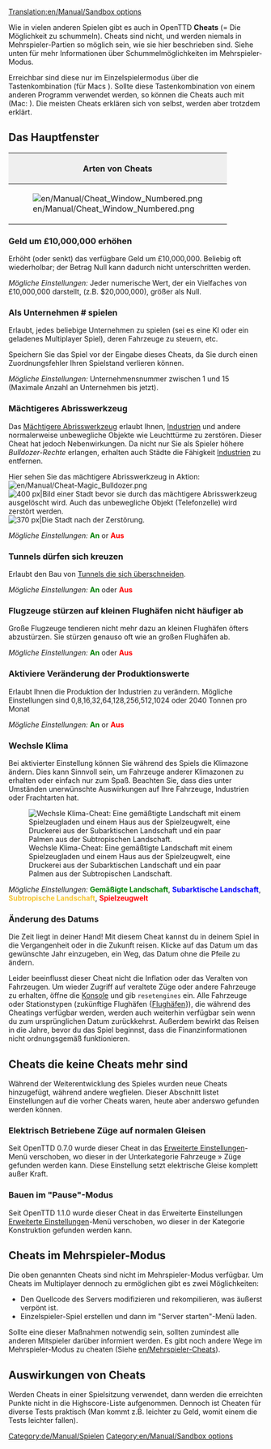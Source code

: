 [[Translation:en/Manual/Sandbox options]]

[[Category:de/Manual/Spielen]]
[[Category:en/Manual/Sandbox options]]
<!--{{Table of contents}} //Muss die rein? Kann sich der Benutzer doch auch einstellen.-->

{{de/Übersetzung|en/Manual/Sandbox options|99}}

Wie in vielen anderen Spielen gibt es auch in OpenTTD '''Cheats''' (= Die Möglichkeit zu schummeln). Cheats sind nicht, und werden niemals in Mehrspieler-Partien so möglich sein, wie sie hier beschrieben sind. Siehe unten für mehr Informationen über Schummelmöglichkeiten im Mehrspieler-Modus.

{{en/Warning| Mit Cheats betrügt man seine Mitspieler. Man beachte, dass diese Schande für alle Ewigkeit in Erinnerung bleiben wird. (Das bedeutet, dass die Benutzung von Cheats in deinem Speicherstand vermerkt wird).}}

Erreichbar sind diese nur im Einzelspielermodus über die Tastenkombination {{en/Keypress|Strg|Alt|C}} (für Macs {{en/Keypress|Strg|Cmd|C}}). Sollte diese Tastenkombination von einem anderen Programm verwendet werden, so können die Cheats auch mit {{en/Keypress|Strg|Alt|Windows|C}} (Mac: {{en/Keypress|Strg|Alt⌥|C}}).
Die meisten Cheats erklären sich von selbst, werden aber trotzdem erklärt.


==Das Hauptfenster==
{|border="2" cellspacing="4" cellpadding="3" rules="all" style="margin:1em 1em 1em 0; border:solid 1px #AAAAAA;"
!colspan="4" style="background:#efefef;"| Arten von Cheats
|-
| rowspan="10"|[[File:en/Manual/Cheat Window Numbered.png|frame|center]]
| style="background:#efefef;"|'''Type'''
|-
| [[en/Manual/Sandbox options#increase-money-by-ps10000000|1. Mehr Geld]]
|-
| [[en/Manual/Sandbox options#playing-as-company|2. Als Unternehmen # spielen]]
|-
| [[en/Manual/Sandbox options#magic-bulldozer|3. Mächtigeres Abrisswerkzeug]]
|-
| [[en/Manual/Sandbox options#tunnels-may-cross-each-other|4. Tunnel dürfen sich kreuzen]]
|-
| [[en/Manual/Sandbox options#jetplanes-will-not-crash-frequently-on-small-airports|5. Große Flugzeuge stürzen auf kleinen Flughäfen nicht öfter ab]]
|-
| [[en/Manual/Sandbox options#enable-modifying-production-values|6. Produktionswerte modifizieren]]
|-
| [[en/Manual/Sandbox options#switch-climate|7. Klima ändern]]
|-
| [[en/Manual/Sandbox options#change-date|8. Datum ändern]]
|}

===Geld um £10,000,000 erhöhen===
Erhöht (oder senkt) das verfügbare Geld um £10,000,000. Beliebig oft wiederholbar; der Betrag Null kann dadurch nicht unterschritten werden.

''Mögliche Einstellungen:'' Jeder numerische Wert, der ein Vielfaches von £10,000,000 darstellt, (z.B. $20,000,000), größer als Null.

===Als Unternehmen # spielen===
Erlaubt, jedes beliebige Unternehmen zu spielen (sei es eine KI oder ein geladenes Multiplayer Spiel), deren Fahrzeuge zu steuern, etc.

Speichern Sie das Spiel vor der Eingabe dieses Cheats, da Sie durch einen Zuordnungsfehler Ihren Spielstand verlieren können.

''Mögliche Einstellungen:'' Unternehmensnummer zwischen 1 und 15 (Maximale Anzahl an Unternehmen bis jetzt).

===Mächtigeres Abrisswerkzeug===
Das [[de/Mächtigeres Abrisswerkzeug|Mächtigere Abrisswerkzeug]] erlaubt Ihnen, [[de/Manual/Industrie|Industrien]] und andere normalerweise unbewegliche Objekte wie Leuchttürme zu zerstören. Dieser Cheat hat jedoch Nebenwirkungen. Da nicht nur Sie als Spieler höhere ''Bulldozer-Rechte'' erlangen, erhalten auch Städte die Fähigkeit [[de/Manual/Industrie|Industrie]]n zu entfernen. 

Hier sehen Sie das mächtigere Abrisswerkzeug in Aktion: [[File:en/Manual/Cheat-Magic Bulldozer.png]]
[[File:en/Manual/Town Before.png|thumb|left|400 px|Bild einer Stadt bevor sie durch das mächtigere Abrisswerkzeug ausgelöscht wird. Auch das unbewegliche Objekt (Telefonzelle) wird zerstört werden.]]
[[File:en/Manual/Town After.png|thumb|center|370 px|Die Stadt nach der Zerstörung.]]
{{en/-}}

''Mögliche Einstellungen:'' <span style="color:green">'''An'''</span> or <span style="color:red">'''Aus'''</span>

===Tunnels dürfen sich kreuzen===
Erlaubt den Bau von [[de/Kreuzende Tunnels|Tunnels die sich überschneiden]].

''Mögliche Einstellungen:'' <span style="color:green">'''An'''</span> oder <span style="color:red">'''Aus'''</span>

===Flugzeuge stürzen auf kleinen Flughäfen nicht häufiger ab===
Große Flugzeuge tendieren nicht mehr dazu an kleinen Flughäfen öfters abzustürzen. Sie stürzen genauso oft wie an großen Flughäfen ab.

''Mögliche Einstellungen:'' <span style="color:green">'''An'''</span> oder <span style="color:red">'''Aus'''</span>

===Aktiviere Veränderung der Produktionswerte===
Erlaubt Ihnen die Produktion der Industrien zu verändern. Mögliche Einstellungen sind 0,8,16,32,64,128,256,512,1024 oder 2040 Tonnen pro Monat

''Mögliche Einstellungen:'' <span style="color:green">'''An'''</span> or <span style="color:red">'''Aus'''</span>

===Wechsle Klima===
Bei aktivierter Einstellung können Sie während des Spiels die Klimazone ändern. Dies kann Sinnvoll sein, um Fahrzeuge anderer Klimazonen zu erhalten oder einfach nur zum Spaß. Beachten Sie, dass dies unter Umständen unerwünschte Auswirkungen auf Ihre Fahrzeuge, Industrien oder Frachtarten hat.

[[File:en/Manual/Switch climate.png|center|frame|Wechsle Klima-Cheat: Eine gemäßtigte Landschaft mit einem Spielzeugladen und einem Haus aus der Spielzeugwelt, eine Druckerei aus der Subarktischen Landschaft und ein paar Palmen aus der Subtropischen Landschaft.]]

''Mögliche Einstellungen:'' <span style="color:green">'''Gemäßigte Landschaft'''</span>, <span style="color:blue">'''Subarktische Landschaft'''</span>, <span style="color:#f4c430">'''Subtropische Landschaft'''</span>, <span style="color:red">'''Spielzeugwelt'''</span>

===Änderung des Datums===
Die Zeit liegt in deiner Hand! Mit diesem Cheat kannst du in deinem Spiel in die Vergangenheit oder in die Zukunft reisen. Klicke auf das Datum um das gewünschte Jahr einzugeben, ein Weg, das Datum ohne die Pfeile zu ändern.

Leider beeinflusst dieser Cheat nicht die Inflation oder das Veralten von Fahrzeugen. Um wieder Zugriff auf veraltete Züge oder andere Fahrzeuge zu erhalten, öffne die [[de/Manual/Konsole|Konsole]] und gib <code>resetengines</code> ein. Alle Fahrzeuge oder Stationstypen (zukünftige Flughäfen {[[de/Manual/Flughafenbau|Flughäfen]]}), die während des Cheatings verfügbar werden, werden auch weiterhin verfügbar sein wenn du zum ursprünglichen Datum zurückkehrst.
Außerdem bewirkt das Reisen in die Jahre, bevor du das Spiel beginnst, dass die Finanzinformationen nicht ordnungsgemäß funktionieren.

==Cheats die keine Cheats mehr sind==
Während der Weiterentwicklung des Spieles wurden neue Cheats hinzugefügt, während andere wegfielen. Dieser Abschnitt listet Einstellungen auf die vorher Cheats waren, heute aber anderswo gefunden werden können. 

===Elektrisch Betriebene Züge auf normalen Gleisen===
Seit OpenTTD 0.7.0 wurde dieser Cheat in das [[de/Archive/Manual/Settings/Erweiterte Einstellungen|Erweiterte Einstellungen]]-Menü verschoben, wo dieser in der Unterkategorie Fahrzeuge &raquo; Züge gefunden werden kann. Diese Einstellung setzt elektrische Gleise komplett außer Kraft.

===Bauen im "Pause"-Modus===
Seit OpenTTD 1.1.0 wurde dieser Cheat in das Erweiterte Einstellungen [[de/Archive/Manual/Settings/Erweiterte Einstellungen|Erweiterte Einstellungen]]-Menü verschoben, wo dieser in der Kategorie Konstruktion gefunden werden kann.

==Cheats im Mehrspieler-Modus==
Die oben genannten Cheats sind nicht im Mehrspieler-Modus verfügbar. Um Cheats im Multiplayer dennoch zu ermöglichen gibt es zwei Möglichkeiten:
* Den Quellcode des Servers modifizieren und rekompilieren, was äußerst verpönt ist.
* Einzelspieler-Spiel erstellen und dann im "Server starten"-Menü laden.
Sollte eine dieser Maßnahmen notwendig sein, sollten zumindest alle anderen Mitspieler darüber informiert werden.
Es gibt noch andere Wege im Mehrspieler-Modus zu cheaten (Siehe [[en/Mehrspieler-Cheats]]).

==Auswirkungen von Cheats==
Werden Cheats in einer Spielsitzung verwendet, dann werden die erreichten Punkte nicht in die Highscore-Liste aufgenommen. Dennoch ist Cheaten für diverse Tests praktisch (Man kommt z.B. leichter zu Geld, womit einem die Tests leichter fallen).